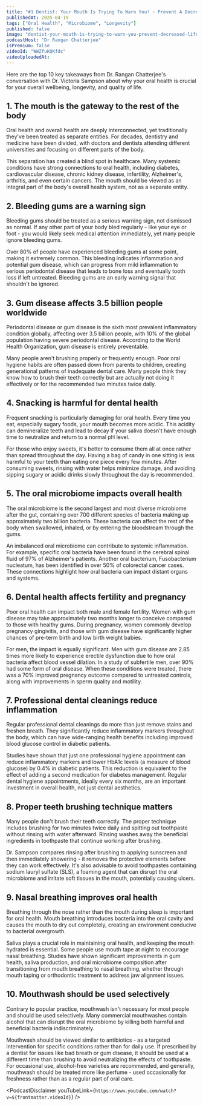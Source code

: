 ```yaml
---
title: "#1 Dentist: Your Mouth Is Trying To Warn You! - Prevent A Decreased Lifespan Before It's Too Late"
publishedAt: 2025-04-19
tags: ["Oral Health", "Microbiome", "Longevity"]
published: false
image: "dentist-your-mouth-is-trying-to-warn-you-prevent-decreased-lifespan-before-its-too-late.jpg"
podcastHost: "Dr Rangan Chatterjee"
isPremium: false
videoId: "WWZfuKQKfdc"
videoUploadedAt:
---
```



<PodcastSummaryPageLayout frontmatter={frontmatter}>

Here are the top 10 key takeaways from Dr. Rangan Chatterjee's conversation with Dr. Victoria Sampson about why your oral health is crucial for your overall wellbeing, longevity, and quality of life.

## 1. The mouth is the gateway to the rest of the body

Oral health and overall health are deeply interconnected, yet traditionally they've been treated as separate entities. For decades, dentistry and medicine have been divided, with doctors and dentists attending different universities and focusing on different parts of the body.

This separation has created a blind spot in healthcare. Many systemic conditions have strong connections to oral health, including diabetes, cardiovascular disease, chronic kidney disease, infertility, Alzheimer's, arthritis, and even certain cancers. The mouth should be viewed as an integral part of the body's overall health system, not as a separate entity.

## 2. Bleeding gums are a warning sign

Bleeding gums should be treated as a serious warning sign, not dismissed as normal. If any other part of your body bled regularly - like your eye or foot - you would likely seek medical attention immediately, yet many people ignore bleeding gums.

Over 80% of people have experienced bleeding gums at some point, making it extremely common. This bleeding indicates inflammation and potential gum disease, which can progress from mild inflammation to serious periodontal disease that leads to bone loss and eventually tooth loss if left untreated. Bleeding gums are an early warning signal that shouldn't be ignored.

## 3. Gum disease affects 3.5 billion people worldwide

Periodontal disease or gum disease is the sixth most prevalent inflammatory condition globally, affecting over 3.5 billion people, with 10% of the global population having severe periodontal disease. According to the World Health Organization, gum disease is entirely preventable.

Many people aren't brushing properly or frequently enough. Poor oral hygiene habits are often passed down from parents to children, creating generational patterns of inadequate dental care. Many people think they know how to brush their teeth correctly but are actually not doing it effectively or for the recommended two minutes twice daily.

## 4. Snacking is harmful for dental health

Frequent snacking is particularly damaging for oral health. Every time you eat, especially sugary foods, your mouth becomes more acidic. This acidity can demineralize teeth and lead to decay if your saliva doesn't have enough time to neutralize and return to a normal pH level.

For those who enjoy sweets, it's better to consume them all at once rather than spread throughout the day. Having a bag of candy in one sitting is less harmful to your teeth than eating one piece every few minutes. After consuming sweets, rinsing with water helps minimize damage, and avoiding sipping sugary or acidic drinks slowly throughout the day is recommended.

## 5. The oral microbiome impacts overall health

The oral microbiome is the second largest and most diverse microbiome after the gut, containing over 700 different species of bacteria making up approximately two billion bacteria. These bacteria can affect the rest of the body when swallowed, inhaled, or by entering the bloodstream through the gums.

An imbalanced oral microbiome can contribute to systemic inflammation. For example, specific oral bacteria have been found in the cerebral spinal fluid of 97% of Alzheimer's patients. Another oral bacterium, Fusobacterium nucleatum, has been identified in over 50% of colorectal cancer cases. These connections highlight how oral bacteria can impact distant organs and systems.

## 6. Dental health affects fertility and pregnancy

Poor oral health can impact both male and female fertility. Women with gum disease may take approximately two months longer to conceive compared to those with healthy gums. During pregnancy, women commonly develop pregnancy gingivitis, and those with gum disease have significantly higher chances of pre-term birth and low birth weight babies.

For men, the impact is equally significant. Men with gum disease are 2.85 times more likely to experience erectile dysfunction due to how oral bacteria affect blood vessel dilation. In a study of subfertile men, over 90% had some form of oral disease. When these conditions were treated, there was a 70% improved pregnancy outcome compared to untreated controls, along with improvements in sperm quality and motility.

## 7. Professional dental cleanings reduce inflammation

Regular professional dental cleanings do more than just remove stains and freshen breath. They significantly reduce inflammatory markers throughout the body, which can have wide-ranging health benefits including improved blood glucose control in diabetic patients.

Studies have shown that just one professional hygiene appointment can reduce inflammatory markers and lower HbA1c levels (a measure of blood glucose) by 0.4% in diabetic patients. This reduction is equivalent to the effect of adding a second medication for diabetes management. Regular dental hygiene appointments, ideally every six months, are an important investment in overall health, not just dental aesthetics.

## 8. Proper teeth brushing technique matters

Many people don't brush their teeth correctly. The proper technique includes brushing for two minutes twice daily and spitting out toothpaste without rinsing with water afterward. Rinsing washes away the beneficial ingredients in toothpaste that continue working after brushing.

Dr. Sampson compares rinsing after brushing to applying sunscreen and then immediately showering - it removes the protective elements before they can work effectively. It's also advisable to avoid toothpastes containing sodium lauryl sulfate (SLS), a foaming agent that can disrupt the oral microbiome and irritate soft tissues in the mouth, potentially causing ulcers.

## 9. Nasal breathing improves oral health

Breathing through the nose rather than the mouth during sleep is important for oral health. Mouth breathing introduces bacteria into the oral cavity and causes the mouth to dry out completely, creating an environment conducive to bacterial overgrowth.

Saliva plays a crucial role in maintaining oral health, and keeping the mouth hydrated is essential. Some people use mouth tape at night to encourage nasal breathing. Studies have shown significant improvements in gum health, saliva production, and oral microbiome composition after transitioning from mouth breathing to nasal breathing, whether through mouth taping or orthodontic treatment to address jaw alignment issues.

## 10. Mouthwash should be used selectively

Contrary to popular practice, mouthwash isn't necessary for most people and should be used selectively. Many commercial mouthwashes contain alcohol that can disrupt the oral microbiome by killing both harmful and beneficial bacteria indiscriminately.

Mouthwash should be viewed similar to antibiotics - as a targeted intervention for specific conditions rather than for daily use. If prescribed by a dentist for issues like bad breath or gum disease, it should be used at a different time than brushing to avoid neutralizing the effects of toothpaste. For occasional use, alcohol-free varieties are recommended, and generally, mouthwash should be treated more like perfume - used occasionally for freshness rather than as a regular part of oral care.

<PodcastDisclaimer
  youTubeLink={`https://www.youtube.com/watch?v=${frontmatter.videoId}`}
/>

</PodcastSummaryPageLayout>
